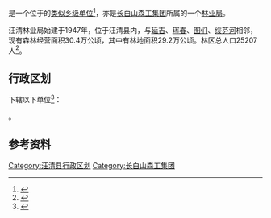 {{中国乡级行政区|22/24/24/400/000
|行政区全称           = {{PAGENAMEBASE}}<br>长白山森工集团汪清林业分公司
|上级行政区           = [[长白山森工集团|长白山森工集团]]
|政府驻地             = [[汪清县|汪清县]][[汪清镇|汪清镇]]
}}

'''{{PAGENAMEBASE}}'''是一个位于{{PRC admin/fullname|22/24/24/400/000|3}}的[[类似乡级单位|类似乡级单位]]<ref>{{PRC admin/ref sgc|{{PRC admin/parent|22/24/24/400/000}}}}</ref>，亦是[[长白山森工集团|长白山森工集团]]所属的一个[[林业局|林业局]]。

汪清林业局始建于1947年，位于汪清县内，与[[延吉|延吉]]、[[珲春|珲春]]、[[图们|图们]]、[[绥芬河|绥芬河]]相邻，现有森林经营面积30.4万公顷，其中有林地面积29.2万公顷。林区总人口25207人<ref>{{cite web |title=汪清林业分公司简介 |url=http://www.cbssgjt.com/html/2015/04/22/20150422231.shtml |website=长白山森工集团 |access-date=2020-08-27 |archive-date=2019-02-09 |archive-url=https://web.archive.org/web/20190209094119/http://cbssgjt.com/html/2015/04/22/20150422231.shtml |dead-url=no }}</ref>。

== 行政区划 ==
{{PAGENAMEBASE}}下辖以下单位<ref>{{PRC admin/ref sgc|22/24/24/400/000}}</ref>：

{{PRC admin/children|22/24/24/400/000}}。

== 参考资料 ==
{{reflist}}

{{吉林行政区划小作品}}
[[Category:汪清县行政区划|Category:汪清县行政区划]]
{{中华人民共和国林业区划|长}}

[[Category:长白山森工集团|Category:长白山森工集团]]